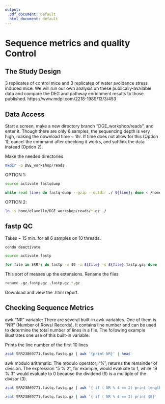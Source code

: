 ```yaml
---
output:
  pdf_document: default
  html_document: default
---
```

# Sequence metrics and quality Control

## The Study Design

3 replicates of control mice and 3 replicates of water avoidance stress induced mice. We will run our own analysis on these publically-available data and compare the DEG and pathway enrichment results to those published. 
https://www.mdpi.com/2218-1989/13/3/453

## Data Access

Start a screen, make a new directory branch "DGE_workshop/reads", and enter it. Though there are only 6 samples, the sequencing depth is very high, making the download time ~ 1hr. If time does not allow for this (Option 1), cancel the command after checking it works, and softlink the data instead (Option 2).

Make the needed directories
```bash
mkdir -p DGE_workshop/reads
```

OPTION 1:
```bash
source activate fastqdump

while read line; do fastq-dump --gzip --outdir ./ ${line}; done < /home/elavelle/SRRlist.txt

```


OPTION 2:
```bash
ln -s home/elavelle/DGE_workshop/reads/*.gz ./
```

## fastp QC
Takes ~ 15 min. for all 6 samples on 10 threads.
```bash
conda deactivate

source activate fastp

for file in SRR*; do fastp -w 10 -i ${file} -o ${file}.fastp.gz; done
```
This sort of messes up the extensions. Rename the files

```bash
rename .gz.fastp.gz .fastp.gz *.gz
```

Download and view the .html report.

## Checking Sequence Metrics


awk "NR" variable: There are several built-in awk variables. One of them is "NR" (Number of Rows/
Records). It contains line number and can be used to determine the total number of lines in a file. The
following example illustrates one use of this built-in variable.

Prints the line number of the first 10 lines
```bash
zcat SRR23869771.fastq.fastq.gz | awk '{print NR}' | head

```
awk modulo arithmatic: The modulo operator, "%", returns the remainder of division. The expression
"5 % 2", for example, would evaluate to 1, while "9 % 3" would evaluate to 0 because the dividend (9) is
a multiple of the divisor (3).
```bash

zcat SRR23869771.fastq.fastq.gz | awk '{ if ( NR % 4 == 2) print length ($1)}' | head

zcat SRR23869771.fastq.fastp.gz | awk '{ if ( NR % 4 == 2) print $0}' | wc -l

```


 

